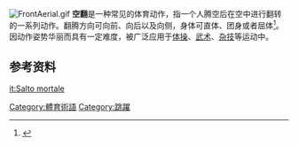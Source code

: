 [[File:FrontAerial.gif|thumb]]
'''空翻'''是一种常见的体育动作，指一个人腾空后在空中进行翻转的一系列动作。翻腾方向可向前、向后以及向侧，身体可直体、团身或者屈体<ref>{{cite web|language=zh-hans|url=http://cga.sport.org.cn/data/glossary/2007-10-16/140513.html|title=体操术语：滚翻、手翻、空翻|publisher=中国体操协会|date=2007-10-16|accessdate=2010年4月21日|archive-date=2020-01-08|archive-url=https://web.archive.org/web/20200108063901/http://cga.sport.org.cn/data/glossary/2007-10-16/140513.html|dead-url=no}}</ref>。因动作姿势华丽而具有一定难度，被广泛应用于[[体操|体操]]、[[武术|武术]]、[[杂技|杂技]]等运动中。
==参考资料==
{{reflist}}

[[Category:體育術語|Category:體育術語]]
[[Category:跳躍|Category:跳躍]]

[[it:Salto_mortale|it:Salto mortale]]